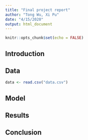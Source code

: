 ```yaml
---
title: "Final project report"
author: "Tong Wu, Xi Pu"
date: "4/15/2020"
output: html_document
---
```


```r
knitr::opts_chunk$set(echo = FALSE)
```

## Introduction


## Data



```r
data <- read.csv("data.csv")
```


## Model


## Results


## Conclusion

